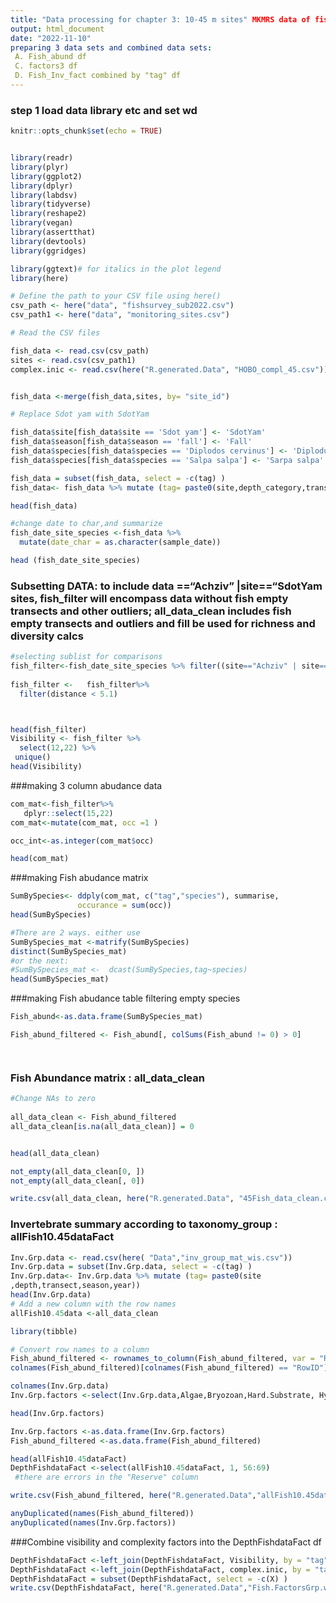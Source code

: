 ---
title: "Data processing for chapter 3: 10-45 m sites" MKMRS data of fish survey only
output: html_document
date: "2022-11-10"
preparing 3 data sets and combined data sets:
 A. Fish_abund df 
 C. factors3 df
 D. Fish_Inv_fact combined by "tag" df 
---

### step 1 load data library etc and set wd

```{r setup, include=FALSE}
knitr::opts_chunk$set(echo = TRUE)


library(readr)
library(plyr)
library(ggplot2)
library(dplyr)
library(labdsv)
library(tidyverse)
library(reshape2)
library(vegan)
library(assertthat)
library(devtools)
library(ggridges)

library(ggtext)# for italics in the plot legend 
library(here)

# Define the path to your CSV file using here()
csv_path <- here("data", "fishsurvey_sub2022.csv")
csv_path1 <- here("data", "monitoring_sites.csv")

# Read the CSV files

fish_data <- read.csv(csv_path)
sites <- read.csv(csv_path1)
complex.inic <- read.csv(here("R.generated.Data", "HOBO_compl_45.csv"))


fish_data <-merge(fish_data,sites, by= "site_id") 

# Replace Sdot yam with SdotYam

fish_data$site[fish_data$site == 'Sdot yam'] <- 'SdotYam'
fish_data$season[fish_data$season == 'fall'] <- 'Fall'
fish_data$species[fish_data$species == 'Diplodos cervinus'] <- 'Diplodus cervinus'
fish_data$species[fish_data$species == 'Salpa salpa'] <- 'Sarpa salpa'

fish_data = subset(fish_data, select = -c(tag) )
fish_data<- fish_data %>% mutate (tag= paste0(site,depth_category,transect,season,sample_year))

head(fish_data)
```

```{r}
#change date to char,and summarize
fish_date_site_species <-fish_data %>%
  mutate(date_char = as.character(sample_date))

head (fish_date_site_species)

```

### Subsetting DATA: to include data =="Achziv" \|site=="SdotYam sites, fish_filter will encompass data without fish empty transects and other outliers; all_data_clean includes fish empty transects and outliers and fill be used for richness and diversity calcs

```{r Subsetting DATA}
#selecting sublist for comparisons
fish_filter<-fish_date_site_species %>% filter((site=="Achziv" | site=="SdotYam"))
 
fish_filter <-   fish_filter%>%
  filter(distance < 5.1)



head(fish_filter)
Visibility <- fish_filter %>%
  select(12,22) %>%
 unique()
head(Visibility)
```

###making 3 column abudance data

```{r}

com_mat<-fish_filter%>%
   dplyr::select(15,22)
com_mat<-mutate(com_mat, occ =1 ) 

occ_int<-as.integer(com_mat$occ)

head(com_mat)
```

###making Fish abudance matrix

```{r}

SumBySpecies<- ddply(com_mat, c("tag","species"), summarise,
               occurance = sum(occ))
head(SumBySpecies)

#There are 2 ways. either use 
SumBySpecies_mat <-matrify(SumBySpecies)
distinct(SumBySpecies_mat)
#or the next:
#SumBySpecies_mat <-  dcast(SumBySpecies,tag~species)
head(SumBySpecies_mat)


```

###making Fish abudance table filtering empty species

```{r}
Fish_abund<-as.data.frame(SumBySpecies_mat)

Fish_abund_filtered <- Fish_abund[, colSums(Fish_abund != 0) > 0]




```
### Fish Abundance matrix : all_data_clean 
```{r}
#Change NAs to zero
 
all_data_clean <- Fish_abund_filtered
all_data_clean[is.na(all_data_clean)] = 0 


head(all_data_clean)

not_empty(all_data_clean[0, ])
not_empty(all_data_clean[, 0])

write.csv(all_data_clean, here("R.generated.Data", "45Fish_data_clean.csv"))


```
### Invertebrate summary according to taxonomy_group : allFish10.45dataFact


```{r}

Inv.Grp.data <- read.csv(here( "Data","inv_group_mat_wis.csv"))
Inv.Grp.data = subset(Inv.Grp.data, select = -c(tag) )
Inv.Grp.data<- Inv.Grp.data %>% mutate (tag= paste0(site
,depth,transect,season,year))
head(Inv.Grp.data)
# Add a new column with the row names
allFish10.45data <-all_data_clean

library(tibble)

# Convert row names to a column
Fish_abund_filtered <- rownames_to_column(Fish_abund_filtered, var = "RowID")
colnames(Fish_abund_filtered)[colnames(Fish_abund_filtered) == "RowID"] <- "tag"

colnames(Inv.Grp.data)
Inv.Grp.factors <-select(Inv.Grp.data,Algae,Bryozoan,Hard.Substrate, Hydrozoa, Soft.Substrate,Sponge,tag, 11:19)

head(Inv.Grp.factors)

Inv.Grp.factors <-as.data.frame(Inv.Grp.factors)
Fish_abund_filtered <-as.data.frame(Fish_abund_filtered)

head(allFish10.45dataFact)
DepthFishdataFact <-select(allFish10.45dataFact, 1, 56:69)
 #there are errors in the "Reserve" column

write.csv(Fish_abund_filtered, here("R.generated.Data","allFish10.45data.csv"))

anyDuplicated(names(Fish_abund_filtered))
anyDuplicated(names(Inv.Grp.factors))

```
###Combine visibility and complexity factors into the DepthFishdataFact df
```{r}

DepthFishdataFact <-left_join(DepthFishdataFact, Visibility, by = "tag")
DepthFishdataFact <-left_join(DepthFishdataFact, complex.inic, by = "tag")
DepthFishdataFact = subset(DepthFishdataFact, select = -c(X) )
write.csv(DepthFishdataFact, here("R.generated.Data","Fish.FactorsGrp.wis.csv"))
```

